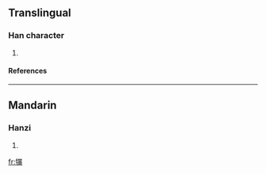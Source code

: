 ==Translingual==
===Han character===
{{Han char|rn=93|rad=牛|as=15|sn=19|four=2653<sub>2</sub>|canj=竹手日廿水 (HQATE)}}
# {{defn|Han|sort=牛15}}
====References====
{{Han ref|kx=0705.040|dkj=20205|dj=1117.310|hdz=31821.060|uh=72A6|ud=29350|bh=F26F|bd=62063}}

----
==Mandarin==
===Hanzi===
{{cmn-hanzi|pin=[[bào]] (bao4)|wg=pao<sup>4</sup>}}
# {{defn|Mandarin}}

[[fr:犦]]